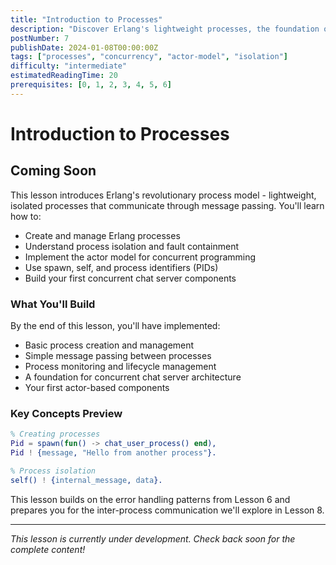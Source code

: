 ```yaml
---
title: "Introduction to Processes"
description: "Discover Erlang's lightweight processes, the foundation of concurrent programming and the actor model that powers fault-tolerant systems"
postNumber: 7
publishDate: 2024-01-08T00:00:00Z
tags: ["processes", "concurrency", "actor-model", "isolation"]
difficulty: "intermediate"
estimatedReadingTime: 20
prerequisites: [0, 1, 2, 3, 4, 5, 6]
---
```


# Introduction to Processes

## Coming Soon

This lesson introduces Erlang's revolutionary process model - lightweight, isolated processes that communicate through message passing. You'll learn how to:

- Create and manage Erlang processes
- Understand process isolation and fault containment
- Implement the actor model for concurrent programming
- Use spawn, self, and process identifiers (PIDs)
- Build your first concurrent chat server components

### What You'll Build

By the end of this lesson, you'll have implemented:
- Basic process creation and management
- Simple message passing between processes
- Process monitoring and lifecycle management
- A foundation for concurrent chat server architecture
- Your first actor-based components

### Key Concepts Preview

```erlang
% Creating processes
Pid = spawn(fun() -> chat_user_process() end),
Pid ! {message, "Hello from another process"}.

% Process isolation
self() ! {internal_message, data}.
```

This lesson builds on the error handling patterns from Lesson 6 and prepares you for the inter-process communication we'll explore in Lesson 8.

---

_This lesson is currently under development. Check back soon for the complete content!_